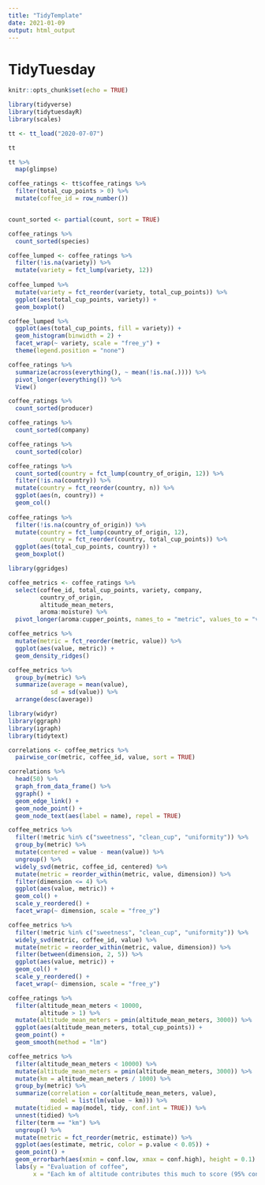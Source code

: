 ```yaml
---
title: "TidyTemplate"
date: 2021-01-09
output: html_output
---
```


# TidyTuesday

```r

knitr::opts_chunk$set(echo = TRUE)

library(tidyverse)
library(tidytuesdayR)
library(scales)

```

```r
tt <- tt_load("2020-07-07")
```

```r
tt
```


```r
tt %>% 
  map(glimpse)

coffee_ratings <- tt$coffee_ratings %>% 
  filter(total_cup_points > 0) %>%
  mutate(coffee_id = row_number())



```

```r
count_sorted <- partial(count, sort = TRUE)

coffee_ratings %>% 
  count_sorted(species)

coffee_lumped <- coffee_ratings %>%
  filter(!is.na(variety)) %>% 
  mutate(variety = fct_lump(variety, 12))
  
coffee_lumped %>%
  mutate(variety = fct_reorder(variety, total_cup_points)) %>% 
  ggplot(aes(total_cup_points, variety)) +
  geom_boxplot()

coffee_lumped %>%
  ggplot(aes(total_cup_points, fill = variety)) +
  geom_histogram(binwidth = 2) +
  facet_wrap(~ variety, scale = "free_y") +
  theme(legend.position = "none")
```

```r
coffee_ratings %>%
  summarize(across(everything(), ~ mean(!is.na(.)))) %>% 
  pivot_longer(everything()) %>% 
  View()

coffee_ratings %>% 
  count_sorted(producer)

coffee_ratings %>% 
  count_sorted(company)

coffee_ratings %>% 
  count_sorted(color)

coffee_ratings %>% 
  count_sorted(country = fct_lump(country_of_origin, 12)) %>% 
  filter(!is.na(country)) %>%
  mutate(country = fct_reorder(country, n)) %>% 
  ggplot(aes(n, country)) +
  geom_col() 
  
coffee_ratings %>%
  filter(!is.na(country_of_origin)) %>% 
  mutate(country = fct_lump(country_of_origin, 12),
         country = fct_reorder(country, total_cup_points)) %>% 
  ggplot(aes(total_cup_points, country)) +
  geom_boxplot()

```

```r
library(ggridges)

coffee_metrics <- coffee_ratings %>% 
  select(coffee_id, total_cup_points, variety, company, 
         country_of_origin,
         altitude_mean_meters,
         aroma:moisture) %>% 
  pivot_longer(aroma:cupper_points, names_to = "metric", values_to = "value")

coffee_metrics %>% 
  mutate(metric = fct_reorder(metric, value)) %>% 
  ggplot(aes(value, metric)) + 
  geom_density_ridges()

coffee_metrics %>% 
  group_by(metric) %>% 
  summarize(average = mean(value),
            sd = sd(value)) %>% 
  arrange(desc(average))
```

```r
library(widyr)
library(ggraph)
library(igraph)
library(tidytext)

correlations <- coffee_metrics %>% 
  pairwise_cor(metric, coffee_id, value, sort = TRUE)

correlations %>% 
  head(50) %>% 
  graph_from_data_frame() %>% 
  ggraph() +
  geom_edge_link() +
  geom_node_point() +
  geom_node_text(aes(label = name), repel = TRUE)

coffee_metrics %>%
  filter(!metric %in% c("sweetness", "clean_cup", "uniformity")) %>% 
  group_by(metric) %>% 
  mutate(centered = value - mean(value)) %>%
  ungroup() %>% 
  widely_svd(metric, coffee_id, centered) %>%
  mutate(metric = reorder_within(metric, value, dimension)) %>% 
  filter(dimension <= 4) %>% 
  ggplot(aes(value, metric)) +
  geom_col() +
  scale_y_reordered() +
  facet_wrap(~ dimension, scale = "free_y")

coffee_metrics %>%
  filter(!metric %in% c("sweetness", "clean_cup", "uniformity")) %>% 
  widely_svd(metric, coffee_id, value) %>%
  mutate(metric = reorder_within(metric, value, dimension)) %>% 
  filter(between(dimension, 2, 5)) %>% 
  ggplot(aes(value, metric)) +
  geom_col() +
  scale_y_reordered() +
  facet_wrap(~ dimension, scale = "free_y")
```

```r
coffee_ratings %>%
  filter(altitude_mean_meters < 10000,
         altitude > 1) %>%
  mutate(altitude_mean_meters = pmin(altitude_mean_meters, 3000)) %>% 
  ggplot(aes(altitude_mean_meters, total_cup_points)) +
  geom_point() +
  geom_smooth(method = "lm")

coffee_metrics %>% 
  filter(altitude_mean_meters < 10000) %>%
  mutate(altitude_mean_meters = pmin(altitude_mean_meters, 3000)) %>%
  mutate(km = altitude_mean_meters / 1000) %>% 
  group_by(metric) %>% 
  summarize(correlation = cor(altitude_mean_meters, value),
            model = list(lm(value ~ km))) %>% 
  mutate(tidied = map(model, tidy, conf.int = TRUE)) %>% 
  unnest(tidied) %>% 
  filter(term == "km") %>%
  ungroup() %>% 
  mutate(metric = fct_reorder(metric, estimate)) %>% 
  ggplot(aes(estimate, metric, color = p.value < 0.05)) +
  geom_point() +
  geom_errorbarh(aes(xmin = conf.low, xmax = conf.high), height = 0.1) +
  labs(y = "Evaluation of coffee",
       x = "Each km of altitude contributes this much to score (95% confidence interval)")
```

